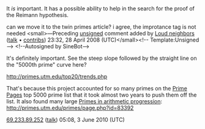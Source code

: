 <article id="15959960" title=Talk:Twin Prime Search>
	<talkpage id="15959960" title="Talk:Twin Prime Search">
{{WikiProject Computing|class=|importance=}}
It ''is'' important. It has a possible ability to help in the search for the proof of the Reimann hypothesis.
 
can we move it to the twin primes article?  i agree, the improtance tag is not needed  &lt;small&gt;—Preceding [[Wikipedia:Signatures|unsigned]] comment added by [[User:Loud neighbors|Loud neighbors]] ([[User talk:Loud neighbors|talk]] • [[Special:Contributions/Loud neighbors|contribs]]) 23:32, 28 April 2008 (UTC)&lt;/small&gt;&lt;!-- Template:Unsigned --&gt; &lt;!--Autosigned by SineBot--&gt;

It's definitely important. See the steep slope followed by the straight line on the &quot;5000th prime&quot; curve here?

http://primes.utm.edu/top20/trends.php

That's because this project accounted for so many primes on the [[Prime Pages]] top 5000 prime list that it took almost two years to push them off the list. It also found many large [[Primes in arithmetic progression]]: http://primes.utm.edu/primes/page.php?id=83392

[[Special:Contributions/69.233.89.252|69.233.89.252]] ([[User talk:69.233.89.252|talk]]) 05:08, 3 June 2010 (UTC)
	</talkpage>
</article>